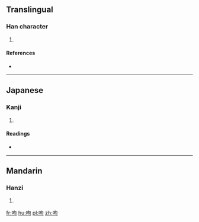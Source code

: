 ==Translingual==

===Han character===
{{Han char|rn=30|rad=口|as=06|sn=9|four=67020|canj=RPA|ids=⿰口旬}}

# {{defn|Han|sort=口06}}

====References====
* {{Han ref|kx=0187.060|dkj=03551|dj=0406.080|hdz=10620.010|uh=54B0|ud=21680|bh=CE4F|bd=52815}}

----

==Japanese==

===Kanji===
{{ja-kanji|grade=|rs=口06}}

# {{defn|lang=ja|sort=口06}}

====Readings====
* {{ja-readings|on=[[しゅつ]] (shutsu), [[しゅち]] (shuchi), [[しゅん]] (shun)|kun=[[のむ]] (nomu)}}

----

==Mandarin==

===Hanzi===
{{cmn-hanzi|pin=[[shuài]] ([[shuai4]]), [[zá]] ([[za2]])|wg=shuai<sup>4</sup>, tsa<sup>2</sup>}}

# {{defn|lang=cmn|sort=口06}}

[[fr:咰]]
[[hu:咰]]
[[pl:咰]]
[[zh:咰]]